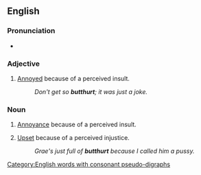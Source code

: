 ==English==

===Pronunciation===
* {{IPA|/ˈbʌtʔhɚt/}}{{rfp|Pronunciation given can't be right.}}

===Adjective===
{{en-adj}}

# {{slang}} [[annoyed|Annoyed]] because of a perceived insult.
#: ''Don't get so '''butthurt'''; it was just a joke.''

===Noun===
{{en-noun|-}}

# {{slang}} [[annoyance|Annoyance]] because of a perceived insult.
# {{slang}} [[upset|Upset]] because of a perceived injustice.
#: ''Grae's just full of '''butthurt''' because I called him a pussy.''

[[Category:English words with consonant pseudo-digraphs]]